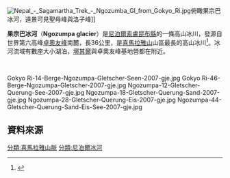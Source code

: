 [[File:Nepal_-_Sagamartha_Trek_-_Ngozumba_Gl_from_Gokyo_Ri.jpg|center]]俯瞰果宗巴冰河，遠景可見聖母峰與洛子峰]]

'''果宗巴冰河'''（'''Ngozumpa glacier'''）是[[尼泊爾|尼泊爾]][[索盧昆布縣|索盧昆布縣]]的一條高山冰川，發源自世界第六高峰[[卓奧友峰|卓奧友峰]]南麓，長36公里，是[[喜馬拉雅山|喜馬拉雅山]]山區最長的高山冰川<ref>{{cite web | url =http://www.nepalitimes.com.np/issue/2005/12/30/Nature/10067 | title =Glacial research frozen | work = | first = | last = | publisher =Nepali Times, 30 December 2005 – 5 January 2006 | accessdate =2010-05-29 | deadurl =yes | archiveurl =https://web.archive.org/web/20110725095800/http://www.nepalitimes.com.np/issue/2005/12/30/Nature/10067 | archivedate =2011年7月25日 }}</ref>。冰河流域有數座大小湖泊，[[墎其爾|墎其爾]]與卓奧友峰基地營都在附近。

<br><gallery class=center caption="果宗巴冰河">
Gokyo Ri-14-Berge-Ngozumpa-Gletscher-Seen-2007-gje.jpg
Gokyo Ri-46-Berge-Ngozumpa-Gletscher-2007-gje.jpg
Ngozumpa-12-Gletscher-Querung-See-2007-gje.jpg
Ngozumpa-18-Gletscher-Querung-Sand-2007-gje.jpg
Ngozumpa-28-Gletscher-Querung-Eis-2007-gje.jpg
Ngozumpa-44-Gletscher-Querung-Sand-Eis-See-2007-gje.jpg
</gallery>

==資料來源==
{{reflist}}

{{地理小作品}}
{{coord|27.99|N|86.69|E|region:NP_type:glacier_source:GNS-enwiki|display=title}}

[[分類:喜馬拉雅山脈|分類:喜馬拉雅山脈]]
[[分類:尼泊爾冰河|分類:尼泊爾冰河]]